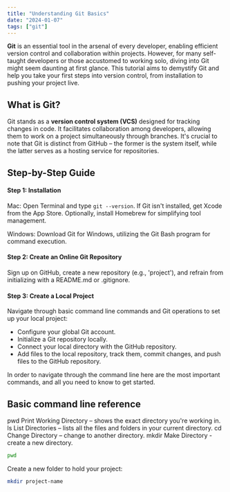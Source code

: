 ```yaml
---
title: "Understanding Git Basics"
date: "2024-01-07"
tags: ["git"]
---
```


**Git** is an essential tool in the arsenal of every developer, enabling efficient version control and collaboration within projects. However, for many self-taught developers or those accustomed to working solo, diving into Git might seem daunting at first glance. This tutorial aims to demystify Git and help you take your first steps into version control, from installation to pushing your project live.

## What is Git?

Git stands as a **version control system (VCS)** designed for tracking changes in code. It facilitates collaboration among developers, allowing them to work on a project simultaneously through branches. It's crucial to note that Git is distinct from GitHub – the former is the system itself, while the latter serves as a hosting service for repositories.

## Step-by-Step Guide

#### Step 1: Installation

Mac: Open Terminal and type `git --version`. If Git isn't installed, get Xcode from the App Store. Optionally, install Homebrew for simplifying tool management.

Windows: Download Git for Windows, utilizing the Git Bash program for command execution.

#### Step 2: Create an Online Git Repository

Sign up on GitHub, create a new repository (e.g., 'project'), and refrain from initializing with a README.md or .gitignore.

#### Step 3: Create a Local Project

Navigate through basic command line commands and Git operations to set up your local project:

- Configure your global Git account.
- Initialize a Git repository locally.
- Connect your local directory with the GitHub repository.
- Add files to the local repository, track them, commit changes, and push files to the GitHub repository.

In order to navigate through the command line here are the most important commands, and all you need to know to get started.

## Basic command line reference

pwd Print Working Directory – shows the exact directory you're working in.
ls List Directories – lists all the files and folders in your current directory.
cd Change Directory – change to another directory.
mkdir Make Directory - create a new directory.

```bash
pwd
```

Create a new folder to hold your project:

```bash
mkdir project-name
```
